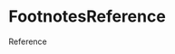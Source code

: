 
<Meta title="Objects/Footnotes" component={FootnotesReference} />

# FootnotesReference

<Preview>
  <Story name="default">
    <div>
      <p>
        Reference
        <FootnotesReference
          id={text("id", "id-1", "Reference")}
          prefix={text("prefix", "", "Reference")}
          text={text("text", "1", "Reference")}
        />
      </p>
      <FootnotesNotes
        notes={[
          {
            id: text("id", "id-1", "Notes"),
            prefix: text("prefix", "", "Notes"),
            text: text("text", "Note", "Notes"),
            url: text("url", "", "Notes"),
          },
        ]}
      />
    </div>
  </Story>
</Preview>
